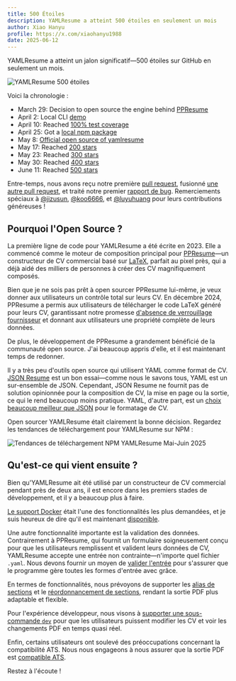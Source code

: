 ```yaml
---
title: 500 Étoiles
description: YAMLResume a atteint 500 étoiles en seulement un mois
author: Xiao Hanyu
profile: https://x.com/xiaohanyu1988
date: 2025-06-12
---
```


YAMLResume a atteint un jalon significatif—500 étoiles sur GitHub en seulement un mois.

![YAMLResume 500 étoiles](/static/images/blog/500-stars/star-history-2025611.webp)

Voici la chronologie :

- March 29: Decision to open source the engine behind [PPResume](https://ppresume.com)
- April 2: Local CLI [demo](https://x.com/xiaohanyu1988/status/1907427362259771748)
- April 10: Reached [100% test coverage](https://x.com/xiaohanyu1988/status/1910193021989368311)
- April 25: Got a [local npm package](https://x.com/PPResumeX/status/1915789536610967741)
- May 8: [Official open source of yamlresume](https://x.com/PPResumeX/status/1920294577497387493)
- May 17: Reached [200 stars](https://x.com/PPResumeX/status/1923635538046955662)
- May 23: Reached [300 stars](https://x.com/PPResumeX/status/1925834873723396131)
- May 30: Reached [400 stars](https://x.com/PPResumeX/status/1928347464693862635)
- June 11: Reached [500 stars](https://x.com/PPResumeX/status/1932716523401150840)

Entre-temps, nous avons reçu notre première [pull request](https://github.com/yamlresume/yamlresume/pull/2), fusionné [une autre pull request](https://github.com/yamlresume/yamlresume/pull/19), et traité notre premier [rapport de bug](https://github.com/yamlresume/yamlresume/issues/13). Remerciements spéciaux à [@jizusun](https://github.com/jizusun), [@koo6666](https://github.com/koo6666), et [@luyuhuang](https://github.com/luyuhuang) pour leurs contributions généreuses !

## Pourquoi l'Open Source ?

La première ligne de code pour YAMLResume a été écrite en 2023. Elle a commencé comme le moteur de composition principal pour [PPResume](https://ppresume.com)—un constructeur de CV commercial basé sur [LaTeX](https://www.latex-project.org/), parfait au pixel près, qui a déjà aidé des milliers de personnes à créer des CV magnifiquement composés.

Bien que je ne sois pas prêt à open sourcer PPResume lui-même, je veux donner aux utilisateurs un contrôle total sur leurs CV. En décembre 2024, PPResume a permis aux utilisateurs de télécharger le code LaTeX généré pour leurs CV, garantissant notre promesse [d'absence de verrouillage fournisseur](https://blog.ppresume.com/posts/no-vendor-lock-in) et donnant aux utilisateurs une propriété complète de leurs données.

De plus, le développement de PPResume a grandement bénéficié de la communauté open source. J'ai beaucoup appris d'elle, et il est maintenant temps de redonner.

Il y a très peu d'outils open source qui utilisent YAML comme format de CV. [JSON Resume](https://jsonresume.org) est un bon essai—comme nous le savons tous, YAML est un sur-ensemble de JSON. Cependant, JSON Resume ne fournit pas de solution opinionnée pour la composition de CV, la mise en page ou la sortie, ce qui le rend beaucoup moins pratique. YAML, d'autre part, est un [choix beaucoup meilleur que JSON](/docs/comparisons#json-resume) pour le formatage de CV.

Open sourcer YAMLResume était clairement la bonne décision. Regardez les tendances de téléchargement pour YAMLResume sur NPM :

![Tendances de téléchargement NPM YAMLResume Mai-Juin 2025](/static/images/blog/500-stars/yamlresume-download-trends-may-jun-2025.webp)

## Qu'est-ce qui vient ensuite ?

Bien qu'YAMLResume ait été utilisé par un constructeur de CV commercial pendant près de deux ans, il est encore dans les premiers stades de développement, et il y a beaucoup plus à faire.

[Le support Docker](./yamlresume-docker) était l'une des fonctionnalités les plus demandées, et je suis heureux de dire qu'il est maintenant [disponible](/docs/installation#docker-users).

Une autre fonctionnalité importante est la validation des données. Contrairement à PPResume, qui fournit un formulaire soigneusement conçu pour que les utilisateurs remplissent et valident leurs données de CV, YAMLResume accepte une entrée non contrainte—n'importe quel fichier `.yaml`. Nous devons fournir un moyen de [valider l'entrée](https://github.com/yamlresume/yamlresume/issues/10) pour s'assurer que le programme gère toutes les formes d'entrée avec grâce.

En termes de fonctionnalités, nous prévoyons de supporter les [alias de sections](https://github.com/yamlresume/yamlresume/issues/11) et le [réordonnancement de sections](https://github.com/yamlresume/yamlresume/issues/12), rendant la sortie PDF plus adaptable et flexible.

Pour l'expérience développeur, nous visons à [supporter une sous-commande `dev`](https://github.com/yamlresume/yamlresume/issues/25) pour que les utilisateurs puissent modifier les CV et voir les changements PDF en temps quasi réel.

Enfin, certains utilisateurs ont soulevé des préoccupations concernant la compatibilité ATS. Nous nous engageons à nous assurer que la sortie PDF est [compatible ATS](https://github.com/yamlresume/yamlresume/issues/23).

Restez à l'écoute !
